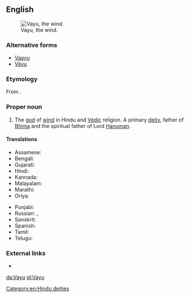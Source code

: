==English==
[[Image:Vayu.jpg|thumb|Vayu, the wind.]]

===Alternative forms===
* [[Vaayu]]
* [[Vāyu]]

===Etymology===
From {{etyl|sa|en}} {{term|sc=Deva|वायु|tr=Vāyú|lang=sa}}.

===Proper noun===
{{en-proper noun}}

# {{context|Hinduism|lang=en}} The [[god]] of [[wind]] in Hindu and [[Vedic]] religion. A primary [[deity]], father of [[Bhima]] and the spiritual father of Lord [[Hanuman]].

====Translations====
{{trans-top|Vayu}}
* Assamese: {{t|as|বায়ু|tr=baẏu|sc=Beng}}
* Bengali: {{t|bn|বায়ু|tr=baẏu|sc=Beng}}
* Gujarati: {{t-needed|gu}}
* Hindi: {{t+|hi|वायु|m|tr=vāyu|sc=Deva}}
* Kannada: {{t+|kn|ವಾಯು|sc=Knda}}
* Malayalam: {{t+|ml|വായു|sc=Mlym}}
* Marathi: {{t|mr|वायु|m|tr=vāyu|sc=Deva}}
* Oriya: {{t|or|ବାୟୁ|tr=bāẏu|sc=Orya}}
{{trans-mid}}
* Punjabi: {{t-needed|pa}}
* Russian: {{t|ru|Ваю́|m|sc=Cyrl}}, {{t|ru|Вайю́|m|sc=Cyrl}}
* Sanskrit: {{t|sa|वायु|tr=Vāyú}}
* Spanish: {{t|es|Vāyu}}
* Tamil: {{t+|ta|வாயு|sc=Taml}}
* Telugu: {{t-check|te|[[వాయువు]] [[వాయుదేవుడు]] [[వాయుదేవత]]|sc=Telu}} <!-- was "[[వాయువు]] [[వాయుదేవుడు]] [[వాయుదేవత]]" - assumed sum-of-parts; if an idiom, remove the wikilinks to the individual words. see [[User:Kephir/gadgets/xte#Translation_fixing]] -->
{{trans-bottom}}

===External links===
* {{pedialite}}

[[Category:en:Hindu deities]]

[[da:Vayu]]
[[pl:Vayu]]